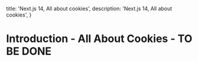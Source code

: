 
  title: 'Next.js 14, All about cookies',
  description: 'Next.js 14, All about cookies',
}

# Introduction - All About Cookies - TO BE DONE
